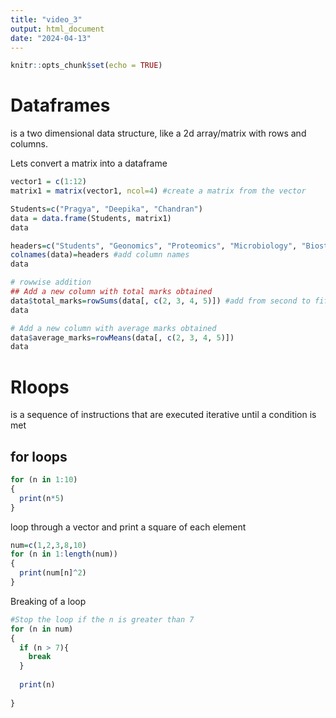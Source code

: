 ```yaml
---
title: "video_3"
output: html_document
date: "2024-04-13"
---
```


```r
knitr::opts_chunk$set(echo = TRUE)
```

# Dataframes
is a two dimensional data structure, like a 2d array/matrix with rows and columns. 

Lets convert a matrix into a dataframe 

```r
vector1 = c(1:12)
matrix1 = matrix(vector1, ncol=4) #create a matrix from the vector 

Students=c("Pragya", "Deepika", "Chandran")
data = data.frame(Students, matrix1) 
data

headers=c("Students", "Geonomics", "Proteomics", "Microbiology", "Biostatistics")
colnames(data)=headers #add column names 
data

# rowwise addition 
## Add a new column with total marks obtained 
data$total_marks=rowSums(data[, c(2, 3, 4, 5)]) #add from second to fifth column 
data

# Add a new column with average marks obtained 
data$average_marks=rowMeans(data[, c(2, 3, 4, 5)])
data
```

# Rloops
is a sequence of instructions that are executed iterative until a condition is met 

## for loops 
```r
for (n in 1:10)
{
  print(n*5)
}
```

loop through a vector and print a square of each element

```r
num=c(1,2,3,8,10)
for (n in 1:length(num))
{
  print(num[n]^2)
}
```

Breaking of a loop 
```r
#Stop the loop if the n is greater than 7
for (n in num)
{
  if (n > 7){
    break
  }
  
  print(n)
  
}
```















